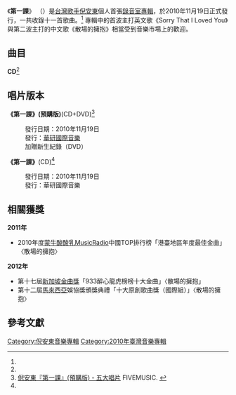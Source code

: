 {{Infobox Album
| Name  = 第一課
| Type  = 專輯
| Cover  = 
| Artist  = [[倪安東|倪安東]]
| Released   = 2010年11月19日<ref name="fiveMusic">[http://www.5music.com.tw/CDList-C.asp?cdno=431485679049 倪安東『第一課』 - 五大唱片] FIVEMUSIC. {{zh-tw}}</ref>
| Recorded  = 2010年11月<ref name="isrc">[http://isrc.ncl.edu.tw/music_view.aspx?item=10866 倪安東『第一課』 - 國際標準錄音錄影資料代碼查詢系統] ISRC. {{zh-tw}}</ref>
| Genre = [[華語流行音樂|華語流行音樂]]
| Length = 48分05秒<ref name="isrc" />
| Label = [[華研國際音樂|華研國際音樂]]<ref name="isrc" />
| Producer =
| Last album = -
| This album = '''第一課'''<br /><small>2010年</small>
| Next album = [[Wake_Up_(倪安東專輯)|Wake Up]]<br /><small>2012年</small>
}}
《'''第一課'''》 （{{lang-en|Lesson One}}）是[[台灣|台灣]][[歌手|歌手]][[倪安東|倪安東]]個人首張[[錄音室專輯|錄音室專輯]]，於2010年11月19日正式發行，一共收錄十一首歌曲。<ref name="fiveMusic" />
專輯中的首波主打英文歌《Sorry That I Loved You》與第二波主打的中文歌《散場的擁抱》相當受到音樂市場上的歡迎。

==曲目==
'''CD'''<ref name="isrc" />
{{Tracklist

| longnote_column = yes
| music_credits = yes
| lyrics_credits = yes
| arranger_credits = yes

| title1 = 第一課
| note1 = Lesson One
| music1 = [[鄭楠|鄭楠]]
| lyrics1 = [[葛大為|葛大為]]<br />[[倪安東|倪安東]]
| arranger1 = [[JerryC|JerryC]]
| producer1 = 
| longnote1 = 
| length1 = 4:10

| title2 = Sorry That I Loved You
| note2 = 
| music2 = [[陶山|Skot  Suyama]]
| lyrics2 = Skot  Suyama
| arranger2 = Skot  Suyama
| producer2 = 
| longnote2 = 首波主打<br />電視劇《[[新兵日記|新兵日記]]》插曲
| length2 = 3:52

| title3 = 末日快樂
| note3 = Happy Armageddon
| music3 = 仔仔([[Will_Peng|Will Peng]])
| lyrics3 = [[陳信延|陳信延]]
| arranger3 = 仔仔(Will Peng)
| producer3 = 
| longnote3 = 電視劇《[[國民英雄|國民英雄]]》片頭曲）
| length3 = 4:16

| title4 = 散場的擁抱
| note4 = The Last Embrace
| music4 = [[蘇俊沅|蘇俊沅]]
| lyrics4 = [[姚若龍|姚若龍]]
| arranger4 = [[鍾興民|鍾興民]]<br />JerryC
| producer4 = 
| longnote4 = 電視劇《國民英雄》插曲<br />電視劇《新兵日記》插曲<br />電視劇《[[拍。賣|拍。賣]]》片尾曲
| length4 = 5:03

| title5 = 不耐煩
| note5 = Fed Up
| music5 = Skot Suyama
| lyrics5 = 葛大為
| arranger5 = Skot Suyama
| producer5 = 
| longnote5 = 
| length5 = 3:31

| title6 = 幸福事小
| note6 = The Little Things
| music6 = [[林邁可|林邁可]]
| lyrics6 = [[藍小邪|藍小邪]]
| arranger6 = 林邁可
| producer6 = 
| longnote6 = 
| length6 = 4:48

| title7 = 纏鬥
| note7 = Brawl
| music7 = 仔仔(Will Peng)<br />倪安東
| lyrics7 = 姚若龍
| arranger7 = 仔仔(Will Peng)
| producer7 = 
| longnote7 = 電視劇《國民英雄》插曲<br />電視劇《拍。賣》片頭曲
| length7 = 4:01

| title8 = 惡夢
| note8 = Nightmares
| music8 = 仔仔(Will Peng)
| lyrics8 = 倪安東<br />[[施人誠|施人誠]]<br />葛大為
| arranger8 = 仔仔(Will Peng)
| producer8 = 
| longnote8 = 電視劇《國民英雄》插曲
| length8 = 4:05

| title9 = 紳士
| note9 = The Gentleman
| music9 = Skot  Suyama
| lyrics9 = 葛大為
| arranger9 = Skot Suyama
| producer9 = 
| longnote9 = 
| length9 = 4:22

| title10 = 藏起來
| note10 = Hide Away
| music10 = 仔仔(Will Peng)
| lyrics10 = [[施立|施立]]
| arranger10 = 仔仔(Will Peng)
| producer10 = 
| longnote10 = 
| length10 = 4:56

| title11 = The Blower’s Daughter
| note11 = 
| music11 = [[Damien_George_Rice|Damien George Rice]]
| lyrics11 = Damien George Rice
| arranger11 = 仔仔(Will Peng)
| producer11 = 
| longnote11 = 原唱：Damien Rice<br />附贈歌曲
| length11 = 5:01

| total_length = 48:05
}}

==唱片版本==
{{col-begin}}
{{col-2}}
'''《第一課》(預購版)'''(CD+DVD)<ref>[http://www.5music.com.tw/CDList-C.asp?cdno=431485679048 倪安東『第一課』(預購版) - 五大唱片] {{Wayback|url=http://www.5music.com.tw/CDList-C.asp?cdno=431485679048 |date=20140202164021 }} FIVEMUSIC. {{zh-tw}}</ref>
:發行日期：2010年11月19日
:發行：[[華研國際音樂|華研國際音樂]]
:加贈新生紀錄（DVD）
{{col-2}}
'''《第一課》'''(CD)<ref name="fiveMusic" />
:發行日期：2010年11月19日
:發行：華研國際音樂
{{col-end}}

==相關獲獎==
'''2011年'''
*2010年度[[蒙牛酸酸乳|蒙牛酸酸乳]]MusicRadio中國TOP排行榜「港臺地區年度最佳金曲」〈散場的擁抱〉
'''2012年'''
*第十七屆[[新加坡金曲獎|新加坡金曲獎]]「933醉心龍虎榜榜十大金曲」〈散場的擁抱」
*第十二屆[[馬來西亞|馬來西亞]]娛協獎頒獎典禮「十大原創歌曲獎（國際組）」〈散場的擁抱〉

==參考文獻==
<references/>
[[Category:倪安東音樂專輯|Category:倪安東音樂專輯]]
[[Category:2010年臺灣音樂專輯|Category:2010年臺灣音樂專輯]]